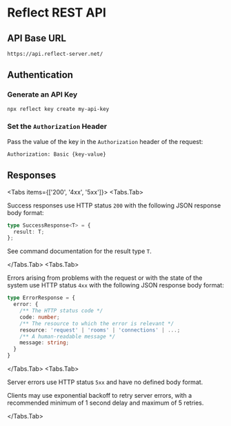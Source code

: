 
# Reflect REST API

## API Base URL

```http
https://api.reflect-server.net/
```

## Authentication

<Steps>

### Generate an API Key

```bash
npx reflect key create my-api-key
```

### Set the `Authorization` Header

Pass the value of the key in the `Authorization` header of the request:

```http
Authorization: Basic {key-value}
```

</Steps>

## Responses

<Tabs items={['200', '4xx', '5xx']}>
<Tabs.Tab>

Success responses use HTTP status `200` with the following JSON response body format:

```typescript
type SuccessResponse<T> = {
  result: T;
};
```

See command documentation for the result type `T`.

</Tabs.Tab>
<Tabs.Tab>

Errors arising from problems with the request or with the state of the
system use HTTP status `4xx` with the following JSON response body format:

```typescript
type ErrorResponse = {
  error: {
    /** The HTTP status code */
    code: number;
    /** The resource to which the error is relevant */
    resource: 'request' | 'rooms' | 'connections' | ...;
    /** A human-readable message */
    message: string;
  }
}
```

</Tabs.Tab>
<Tabs.Tab>

Server errors use HTTP status `5xx` and have no defined body format.

Clients may use exponential backoff to retry server errors, with a recommended
minimum of 1 second delay and maximum of 5 retries.

</Tabs.Tab>
</Tabs>
